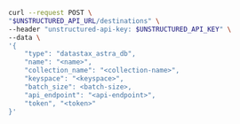 ```bash REST (Create)
curl --request POST \
"$UNSTRUCTURED_API_URL/destinations" \
--header "unstructured-api-key: $UNSTRUCTURED_API_KEY" \
--data \
'{
    "type": "datastax_astra_db",
    "name": "<name>",
    "collection_name": "<collection-name>",
    "keyspace": "<keyspace>",
    "batch_size": <batch-size>,
    "api_endpoint": "<api-endpoint>",
    "token", "<token>"
}'
```